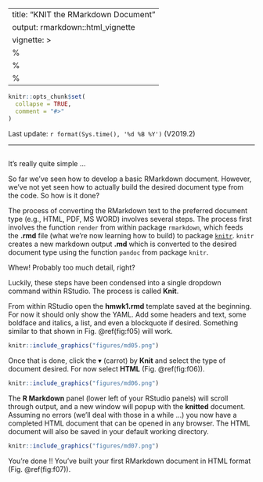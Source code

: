 
---
title: "KNIT the RMarkdown Document"
output: rmarkdown::html_vignette
vignette: >
  %\VignetteIndexEntry{0204-rmdKNIT}
  %\VignetteEngine{knitr::rmarkdown}
  %\VignetteEncoding{UTF-8}
---


<!-- set root directory here
```r
knitr::opts_knit$set(root.dir = "~/words/classes/markdownR/markdown_html")
knitr::opts_chunk$set(warning=FALSE, fig.align="center")
```
-->

```r
knitr::opts_chunk$set(
  collapse = TRUE,
  comment = "#>"
)
```

Last update: `r format(Sys.time(), '%d %B %Y')` (V2019.2)

---

##
It's really quite simple ...

So far we've seen how to develop a basic RMarkdown document.  However, we've not yet seen how to actually build the desired document type from the code.  So how is it done?

The process of converting the RMarkdown text to the preferred document type (e.g., HTML, PDF, MS WORD) involves several steps.  The process first involves the function `render` from within package `rmarkdown`, which feeds the **.rmd** file (what we're now learning how to build) to package [`knitr`](https://cran.r-project.org/web/packages/knitr/index.html).  `knitr` creates a new markdown output **.md** which is converted to the desired document type using the function `pandoc` from package `knitr`.

Whew!  Probably too much detail, right?

Luckily, these steps have been condensed into a single dropdown command within RStudio.  The process is called **Knit**.

From within RStudio open the **hmwk1.rmd** template saved at the beginning.  For now it should only show the YAML.  Add some headers and text, some boldface and italics, a list, and even a blockquote if desired.  Something similar to that shown in Fig. \@ref(fig:f05) will work.

<!-- set figures directory here 
![](figures/md05.png)
<img src="figures/md03.png" height="359px" width="480px" />
out.extra='style="background-color: #ffffff; padding:10px; display: inline-block;"'
--> 

```r
knitr::include_graphics("figures/md05.png")
```

Once that is done, click the $\blacktriangledown$ (carrot) by **Knit** and select the type of document desired.  For now select **HTML** (Fig. \@ref(fig:f06)).

<!-- set figures directory here 
![](figures/md06.png)
<img src="figures/md06.png" height="172px" width="480px" />
out.extra='style="background-color: #ffffff; padding:10px; display: inline-block;"'
--> 

```r
knitr::include_graphics("figures/md06.png")
```

The **R Markdown** panel (lower left of your RStudio panels) will scroll through output, and a new window will popup with the **knitted** document.  Assuming no errors (we'll deal with those in a while ...) you now have a completed HTML document that can be opened in any browser.  The HTML document will also be saved in your default working directory.

<!-- set figures directory here 
![](figures/md07.png)
<img src="figures/md07.png" height="239px" width="480px" />
out.extra='style="background-color: #ffffff; padding:10px; display: inline-block;"'
--> 

```r
knitr::include_graphics("figures/md07.png")
```

You're done !!  You've built your first RMarkdown document in HTML format (Fig. \@ref(fig:f07)).
